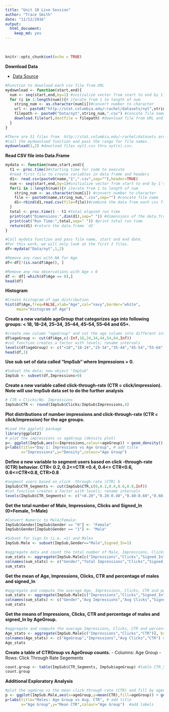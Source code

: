 ```yaml
---
title: "Unit 10 Live Session"
author: "Trace Smith"
date: "11/12/2016"
output: 
  html_document:
    keep_md: yes
---
```


<br>

```r
knitr::opts_chunk$set(echo = TRUE)
```
**Download Data**

- [Data Source](http://stat.columbia.edu/~rachel/datasets)

```r
#Function to download each csv file from URL
mydownload <- function(start,end){
  num <- seq(start,end,by=1) #initialize vector from start to end by 1's; 1xn dimensions
  for (i in 1:length(num)){# iterate from 1 to length of num
    string_num <- as.character(num[i])#convert number to character
    url <- paste0("http://stat.columbia.edu/~rachel/datasets/nyt",string_num,".csv") #concate URL name
    filepath <- paste0("Data/nyt",string_num,".csv") #concate file name
    download.file(url,destfile = filepath) #download file from URL and save to filepath
  }
}
```

```r
#There are 31 files from  http://stat.columbia.edu/~rachel/datasets are formatted from nyt1.csv to nyt31.csv.
#Call the mydownload function and pass the range for file names. 
mydownload(1,2) #download files nyt1.csv thru nyt(n).csv. 
```

**Read CSV file into Data.Frame**
```r
mydata <- function(name,start,end){
  t1 <- proc.time()#starting time for code to execute
  #read first file to create variables in data frame and headers
  d1<- read.csv(paste0(name,"1",".csv",sep=""),header=TRUE)
  num <- seq(start,end,by=1)#initialize vector from start to end by 1's; 1xn dimensions
  for(i in 1:length(num)){# iterate from 1 to length of num
    string_num <- as.character(num[i]) #convert number to character
    file <- paste0(name,string_num,".csv",sep="") #concate file name
    d1<-rbind(d1,read.csv(file=file))#combine the data from each csv file into one data.frame
  }
  total <- proc.time() - t1 #total elapsed run time
  print(cat("Dimensions:",dim(d1),sep=" ")) #dimensions of the data.frame
  print(cat("Run Time:",total,sep=" ")) #print total run time
  return(d1) #return the data.frame `d1`
}
```

```r
#Call mydata function and pass file name, start and end date. 
#For this work, we will only look at the first 2 files.
df<-mydata("Data/nyt",1,2)
```

```r
#Remove any rows with NA for Age
df<-df[!(is.na(df$Age)), ]
```

```r
#Remove any row observations with Age = 0
df <- df[-which(df$Age == 0),]
head(df)
```

**Histogram** 
```r
#Create histogram of age distribution 
hist(df$Age,freq=FALSE,xlab="Age",col="navy",border="white",
     main="Histogram of Age")
```

**Create a new variable ageGroup that categorizes age into following groups: < 18, 18–24, 25–34, 35–44, 45–54, 55–64 and 65+.**

```r
#create new column "ageGroup" and cut the age column into different intervals
df$ageGroup <- cut(df$Age,c(-Inf,18,24,34,44,54,64,Inf))
#cut function creates a factor with levels; rename intervals
levels(df$ageGroup) <- c("<18","18-24","25-34","35-44","45-54","55-64","65+")
head(df,3)
```

**Use sub set of data called “ImpSub” where Impressions > 0.**

```r
#Subset the data; new object "ImpSub"
ImpSub <- subset(df,Impressions>0)
```

**Create a new variable called click-through-rate (CTR = click/impression). Note will use ImpSub data set to do the further analysis**

```r
# CTR = Clicks/No. Impressions
ImpSub$CTR <- round(ImpSub$Clicks/ImpSub$Impressions,4)
```

**Plot distributions of number impressions and click-through-rate (CTR = click/impression) for the age groups.**

```r
#Load the ggplot2 package
library(ggplot2)
# plot the impressions vs ageGroup (density plot)
p<- ggplot(ImpSub,aes(x=Impressions,colour=ageGroup)) + geom_density()
p+labs(title="Day 1: Impressions vs Age Group", # add title
       x="Impressions",y="Density",colour="Age Group") 
```

**Define a new variable to segment users based on click -through-rate (CTR) behavior. CTR< 0.2, 0.2<=CTR <0.4, 0.4<= CTR<0.6, 0.6<=CTR<0.8, CTR>0.8**

```r
#segment users based on click -through-rate (CTR) b
ImpSub$CTR_Segments <- cut(ImpSub$CTR,c(0,0.2,0.4,0.6,0.8,Inf))
#cut function creates a factor with levels; rename intervals
levels(ImpSub$CTR_Segments) <- c("<0.20","0.20-0.40","0.40-0.60","0.60-0.80",">0.80")
```

**Get the total number of Male, Impressions, Clicks and Signed_In (0=Female, 1=Male)**

```r
#Convert Numeric to Male/Female:
ImpSub$Gender[ImpSub$Gender == "0"] <- "Female"
ImpSub$Gender[ImpSub$Gender == "1"] <- "Male"
```

```r
#Subset for Sign In (i.e. =1) and Males
ImpSub.Male <- subset(ImpSub,Gender=="Male",Signed_In=1)
```

```r
#aggregate data and count the total number of Male, Impressions, Clicks and Signed_In 
sum_stats <- aggregate(ImpSub.Male[c("Impressions","Clicks","Signed_In")],by=list(ImpSub.Male$Gender),FUN=sum)
colnames(sum_stats) <- c("Gender","Total Impressions","Clicks","Signed_In") #rename columns
sum_stats
```

**Get the mean of Age, Impressions, Clicks, CTR and percentage of males and signed_In**

```r
#aggregate and compute the average Age, Impressions, Clicks, CTR and percentage of males and signed_In
sum_stats <- aggregate(ImpSub.Male[c("Impressions","Clicks","Signed_In")],by=list(ImpSub.Male$Gender),FUN=sum)
colnames(sum_stats) <- c("Gender","Avg Impressions","Avg Clicks","Signed_In") #rename columns
sum_stats
```

**Get the means of Impressions, Clicks, CTR and percentage of males and signed_In  by AgeGroup.**

```r
#aggregate and compute the average Impressions, Clicks, CTR and percentage of males and signed_In by AgeGroup
Age_stats <- aggregate(ImpSub.Male[c("Impressions","Clicks","CTR")], by=list(ImpSub.Male$ageGroup) ,FUN=mean)
colnames(Age_stats) <- c("AgeGroup","Impressions","Avg Clicks","CTR") #rename columns
Age_stats
```

**Create a table of CTRGroup vs AgeGroup counts.**
- Columns: Age Group 
- Rows: Click Through Rate Segements

```r
count.group <- table(ImpSub$CTR_Segments, ImpSub$ageGroup) #table CTR_Segment vs AgeGroup
count.group
```

**Additional Exploratory Analysis**

```r
#plot the ageGrop vs the mean click through rate (CTR) and fill by ageGroup (bar plot)
p <- ggplot(ImpSub.Male,aes(x=ageGroup,y=mean(CTR),fill=ageGroup)) + geom_bar(stat="identity") 
p+labs(title="Males: Age Group vs Avg. CTR", # add title
       x="Age Group",y="Mean CTR",colour="Age Group")  #add labels
```
